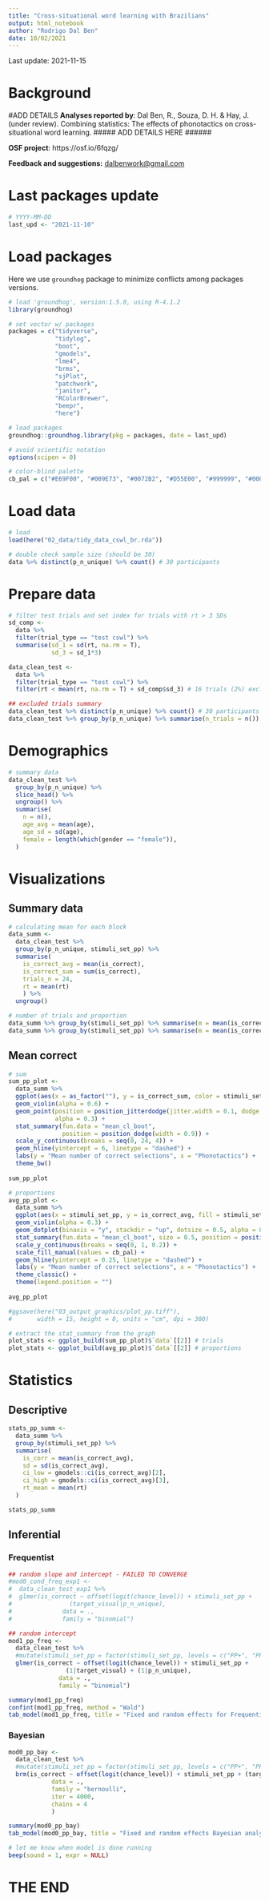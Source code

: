 ```yaml
---
title: "Cross-situational word learning with Brazilians"
output: html_notebook
author: "Rodrigo Dal Ben"
date: 10/02/2021
---
```


Last update: 2021-11-15

# Background

#ADD DETAILS
**Analyses reported by**: Dal Ben, R., Souza, D. H. & Hay, J. (under review). Combining statistics: The effects of phonotactics on cross-situational word learning. ##### ADD DETAILS HERE ######

**OSF project**: https://osf.io/6fqzg/

**Feedback and suggestions:** <dalbenwork@gmail.com>

# Last packages update

```r
# YYYY-MM-DD
last_upd <- "2021-11-10" 
```

# Load packages

Here we use `groundhog` package to minimize conflicts among packages versions.

```r
# load 'groundhog', version:1.5.0, using R-4.1.2
library(groundhog)

# set vector w/ packages
packages = c("tidyverse",
             "tidylog", 
             "boot",
             "gmodels", 
             "lme4", 
             "brms",
             "sjPlot", 
             "patchwork", 
             "janitor",
             "RColorBrewer", 
             "beepr", 
             "here")

# load packages
groundhog::groundhog.library(pkg = packages, date = last_upd)

# avoid scientific notation
options(scipen = 0)

# color-blind palette
cb_pal = c("#E69F00", "#009E73", "#0072B2", "#D55E00", "#999999", "#000000") 
```

# Load data

```r
# load 
load(here("02_data/tidy_data_cswl_br.rda"))

# double check sample size (should be 30)
data %>% distinct(p_n_unique) %>% count() # 30 participants
```

# Prepare data

```r
# filter test trials and set index for trials with rt > 3 SDs
sd_comp <- 
  data %>% 
  filter(trial_type == "test cswl") %>% 
  summarise(sd_1 = sd(rt, na.rm = T),
            sd_3 = sd_1*3)

data_clean_test <- 
  data %>%
  filter(trial_type == "test cswl") %>% 
  filter(rt < mean(rt, na.rm = T) + sd_comp$sd_3) # 16 trials (2%) excluded

## excluded trials summary
data_clean_test %>% distinct(p_n_unique) %>% count() # 30 participants
data_clean_test %>% group_by(p_n_unique) %>% summarise(n_trials = n())
```

# Demographics

```r
# summary data
data_clean_test %>% 
  group_by(p_n_unique) %>% 
  slice_head() %>%
  ungroup() %>% 
  summarise(
    n = n(), 
    age_avg = mean(age),
    age_sd = sd(age),
    female = length(which(gender == "female")),
  )
```

# Visualizations

## Summary data

```r
# calculating mean for each block
data_summ <- 
  data_clean_test %>% 
  group_by(p_n_unique, stimuli_set_pp) %>% 
  summarise(
    is_correct_avg = mean(is_correct),
    is_correct_sum = sum(is_correct),
    trials_n = 24,
    rt = mean(rt)
    ) %>% 
  ungroup()

# number of trials and proportion
data_summ %>% group_by(stimuli_set_pp) %>% summarise(m = mean(is_correct_sum), sd = sd(is_correct_sum))
data_summ %>% group_by(stimuli_set_pp) %>% summarise(m = mean(is_correct_avg), sd = sd(is_correct_avg))
```

## Mean correct 

```r
# sum
sum_pp_plot <-  
  data_summ %>% 
  ggplot(aes(x = as_factor(""), y = is_correct_sum, color = stimuli_set_pp)) +
  geom_violin(alpha = 0.6) +
  geom_point(position = position_jitterdodge(jitter.width = 0.1, dodge.width = 0.9), 
             alpha = 0.3) + 
  stat_summary(fun.data = "mean_cl_boot", 
               position = position_dodge(width = 0.9)) +
  scale_y_continuous(breaks = seq(0, 24, 4)) +
  geom_hline(yintercept = 6, linetype = "dashed") +
  labs(y = "Mean number of correct selections", x = "Phonotactics") +
  theme_bw()
        
sum_pp_plot

# proportions
avg_pp_plot <-  
  data_summ %>% 
  ggplot(aes(x = stimuli_set_pp, y = is_correct_avg, fill = stimuli_set_pp)) +
  geom_violin(alpha = 0.3) +
  geom_dotplot(binaxis = "y", stackdir = "up", dotsize = 0.5, alpha = 0.6) + 
  stat_summary(fun.data = "mean_cl_boot", size = 0.5, position = position_nudge(x = -0.05, y = 0)) +
  scale_y_continuous(breaks = seq(0, 1, 0.2)) +
  scale_fill_manual(values = cb_pal) +
  geom_hline(yintercept = 0.25, linetype = "dashed") +
  labs(y = "Mean number of correct selections", x = "Phonotactics") +
  theme_classic() +
  theme(legend.position = "")
        
avg_pp_plot

#ggsave(here("03_output_graphics/plot_pp.tiff"), 
#       width = 15, height = 8, units = "cm", dpi = 300)

# extract the stat_summary from the graph
plot_stats <- ggplot_build(sum_pp_plot)$`data`[[2]] # trials
plot_stats <- ggplot_build(avg_pp_plot)$`data`[[2]] # proportions
```

# Statistics

## Descriptive

```r
stats_pp_summ <- 
  data_summ %>%
  group_by(stimuli_set_pp) %>% 
  summarise(
    is_corr = mean(is_correct_avg),
    sd = sd(is_correct_avg), 
    ci_low = gmodels::ci(is_correct_avg)[2],
    ci_high = gmodels::ci(is_correct_avg)[3],
    rt_mean = mean(rt)
  )

stats_pp_summ
```

## Inferential

### Frequentist 

```r
## random slope and intercept - FAILED TO CONVERGE
#mod0_cond_freq_exp1 <- 
#  data_clean_test_exp1 %>% 
#  glmer(is_correct ~ offset(logit(chance_level)) + stimuli_set_pp +
#                (target_visual|p_n_unique),  
#              data = .,
#              family = "binomial")

## random intercept
mod1_pp_freq <- 
  data_clean_test %>% 
  #mutate(stimuli_set_pp = factor(stimuli_set_pp, levels = c("PP+", "PP-"))) %>% # PP+ as baseline
  glmer(is_correct ~ offset(logit(chance_level)) + stimuli_set_pp +
                (1|target_visual) + (1|p_n_unique), 
              data = .,
              family = "binomial")

summary(mod1_pp_freq)
confint(mod1_pp_freq, method = "Wald")
tab_model(mod1_pp_freq, title = "Fixed and random effects for Frequentist analysis [selection ~ chance level + phonotactics + (1|stimuli) + (1|participant)]", show.re.var = T, show.icc = T, show.p = F)#, file = here("03_output_graphics/mod_pp_freq.doc"))
```

### Bayesian

```r
mod0_pp_bay <- 
  data_clean_test %>% 
  #mutate(stimuli_set_pp = factor(stimuli_set_pp, levels = c("PP+", "PP-"))) %>% # PP+ as baseline
  brm(is_correct ~ offset(logit(chance_level)) + stimuli_set_pp + (target_visual|p_n_unique),
            data = .,
            family = "bernoulli",
            iter = 4000,
            chains = 4
            )

summary(mod0_pp_bay)
tab_model(mod0_pp_bay, title = "Fixed and random effects Bayesian analysis [selection ~ chance level + phonotactics + (stimuli|participant)]", show.re.var = T, show.icc = T)#, file = here("03_output_graphics/mod_pp_bay.doc"))

# let me know when model is done running
beep(sound = 1, expr = NULL)
```

# THE END 
